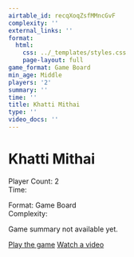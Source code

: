 ```yaml
---
airtable_id: recqXoqZsfMMncGvF
complexity: ''
external_links: ''
format:
  html:
    css: ../_templates/styles.css
    page-layout: full
game_format: Game Board
min_age: Middle
players: '2'
summary: ''
time: ''
title: Khatti Mithai
type: ''
video_docs: ''
---
```


# Khatti Mithai

:::{.game-info-box}
:::{.game-stats}
:::{.left-stats}
Player Count: 2  
Time: 
:::
:::{.right-stats}
Format: Game Board  
Complexity: 
:::
:::
:::

Game summary not available yet.

:::{.game-actions}
<a href="#" class="btn btn-play"><i class="fa fa-gamepad"></i> Play the game</a>
<a href="#" class="btn btn-watch"><i class="fa fa-video"></i> Watch a video</a>
:::